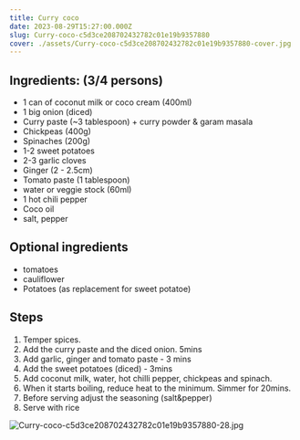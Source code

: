 ```yaml
---
title: Curry coco
date: 2023-08-29T15:27:00.000Z
slug: Curry-coco-c5d3ce208702432782c01e19b9357880
cover: ./assets/Curry-coco-c5d3ce208702432782c01e19b9357880-cover.jpg
---
```


## Ingredients: (3/4 persons)

- 1 can of coconut milk or coco cream (400ml)
- 1 big onion (diced)
- Curry paste (~3 tablespoon) + curry powder & garam masala
- Chickpeas (400g)
- Spinaches (200g)
- 1-2 sweet potatoes
- 2-3 garlic cloves
- Ginger (2 - 2.5cm)
- Tomato paste (1 tablespoon)
- water or veggie stock (60ml)
- 1 hot chili pepper
- Coco oil
- salt, pepper

## Optional ingredients

- tomatoes
- cauliflower
- Potatoes (as replacement for sweet potatoe)

## Steps

1. Temper spices.
2. Add the curry paste and the diced onion. 5mins
3. Add garlic, ginger and tomato paste - 3 mins
4. Add the sweet potatoes (diced) - 3mins
5. Add coconut milk, water, hot chilli pepper, chickpeas and spinach.
6. When it starts boiling, reduce heat to the minimum. Simmer for 20mins.
7. Before serving adjust the seasoning (salt&pepper)
8. Serve with rice

![Curry-coco-c5d3ce208702432782c01e19b9357880-28.jpg](./assets/Curry-coco-c5d3ce208702432782c01e19b9357880-28.jpg)
